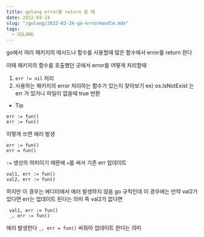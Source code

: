 ```yaml
---
title: golang error를 return 할 때
date: 2022-03-24
slug: "/golang/2022-03-24-go-errorHandle.mdx"
tags:
  - GOLANG
---
```


go에서 여러 패키지의 메서드나 함수를 사용할때
많은 함수에서 error를 return 한다

이때 패키지의 함수를 호출했던 곳에서 error를 어떻게 처리할때

1. `err != nil` 처리
2. 사용하는 패키지의 error 처리하는 함수가 있는지 찾아보기
   ex) os.IsNotExist 는 err 가 있거나 파일이 없을때 true 반환


* Tip

 ```
 err := fun() 
 err := fun() 
```
이렇게 쓰면 에러 발생

 ```
 err := fun() 
err = fun() 
```
`:=` 생성의 의미이기 때문에 `=`를 써서 기존 err 업데이트

 ```
 val1, err := fun() 
 val2, err := fun() 
```
하지만 이 경우는 에디터에서 에러 발생하지 않음
go 규칙인데
이 경우에는
만약 val2가 있다면 err는 업데이트 된다는 의미
즉 val2가 없다면
```
 val1, err := fun() 
 _, err := fun() 
```
에러 발생한다 `_, err = fun()` 써줘야 업데이트 한다는 의미